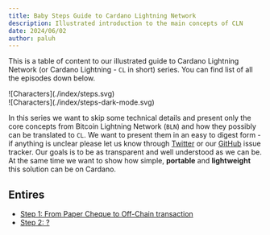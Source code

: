 ```yaml
---
title: Baby Steps Guide to Cardano Lightning Network
description: Illustrated introduction to the main concepts of CLN
date: 2024/06/02
author: paluh
---
```


This is a table of content to our illustrated guide to Cardano Lightning Network (or Cardano Lightning - `CL` in short) series.
You can find list of all the episodes down below.

<div className="nx-block dark:nx-hidden">
![Characters](./index/steps.svg)
</div>

<div className="nx-hidden dark:nx-block">
![Characters](./index/steps-dark-mode.svg)
</div>

In this series we want to skip some technical details and present only the core concepts from Bitcoin Lightning Network (`BLN`) and 
how they possibly can be translated to `CL`.
We want to present them in an easy to digest form - if anything is unclear please let us know through 
[Twitter](https://twitter.com/CardanoLightnin) or our [GitHub](https://github.com/cardano-lightning/blog/issues) issue tracker.
Our goals is to be as transparent and well understood as we can be. 
At the same time we want to show how simple, **portable** and **lightweight** this solution can be on Cardano.

## Entires

* [Step 1: From Paper Cheque to Off-Chain transaction](/guide/01)
* [Step 2: ?](/guide/02)



